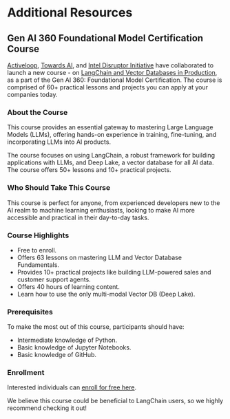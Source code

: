 # Additional Resources

## Gen AI 360 Foundational Model Certification Course

[Activeloop](https://activeloop.ai/), [Towards AI](https://towardsai.net/), and [Intel Disruptor Initiative](https://www.intel.com/content/www/us/en/partner-alliance/membership/select-benefit/disruptors/overview.html) have collaborated to launch a new course - on [LangChain and Vector Databases in Production](https://learn.activeloop.ai/courses/langchain), as a part of the Gen AI 360: Foundational Model Certification. The course is comprised of 60+ practical lessons and projects you can apply at your companies today.

### About the Course

This course provides an essential gateway to mastering Large Language Models (LLMs), offering hands-on experience in training, fine-tuning, and incorporating LLMs into AI products.

The course focuses on using LangChain, a robust framework for building applications with LLMs, and Deep Lake, a vector database for all AI data. The course offers 50+ lessons and 10+ practical projects.

### Who Should Take This Course

This course is perfect for anyone, from experienced developers new to the AI realm to machine learning enthusiasts, looking to make AI more accessible and practical in their day-to-day tasks.

### Course Highlights

- Free to enroll.
- Offers 63 lessons on mastering LLM and Vector Database Fundamentals.
- Provides 10+ practical projects like building LLM-powered sales and customer support agents.
- Offers 40 hours of learning content.
- Learn how to use the only multi-modal Vector DB (Deep Lake).
  
### Prerequisites

To make the most out of this course, participants should have:

- Intermediate knowledge of Python.
- Basic knowledge of Jupyter Notebooks.
- Basic knowledge of GitHub.

### Enrollment

Interested individuals can [enroll for free here](https://learn.activeloop.ai/courses/langchain).

We believe this course could be beneficial to LangChain users, so we highly recommend checking it out!
